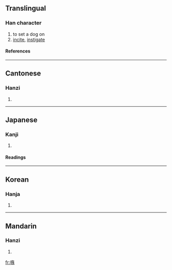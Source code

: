 ==Translingual==
===Han character===
{{Han char|rn=30|rad=口|as=11|sn=14|four=6803<sub>4</sub>|canj=口卜尸大 (RYSK)}}
# to set a dog on
# [[incite]], [[instigate]]
====References====
{{Han ref|kx=0204.280|dkj=04155|dj=0427.070|hdz=10678.090|uh=55FE|ud=22014|bh=B9BE|bd=47550}}
----
==Cantonese==
===Hanzi===
{{yue-hanzi|jyut=|y=juk6, sau2}}
# {{defn|Cantonese}}
----
==Japanese==
===Kanji===
{{ja-kanji|grade=|rs=口11}}
# {{defn|Japanese}} 
====Readings====
{{ja-readings|on=[[そう]] (sō)|kun=[[そそのかす]] (sosonokasu)}}
----
==Korean==
===Hanja===
{{ko-hanja|hangeul=주|rv=ju|mr=chu}}
# {{defn|Korean}}
----
==Mandarin==
===Hanzi===
{{cmn-hanzi|pin=[[sǒu]] (sou3)|wg=sou<sup>3</sup>}}
# {{defn|Mandarin}}

[[fr:嗾]]